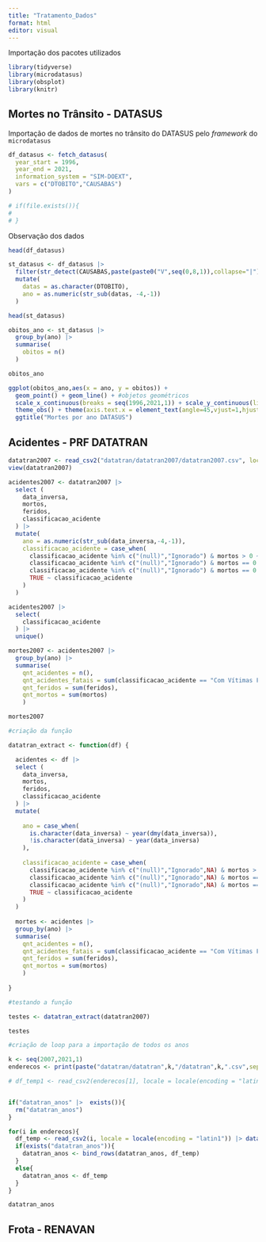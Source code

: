 ```yaml
---
title: "Tratamento_Dados"
format: html
editor: visual
---
```


Importação dos pacotes utilizados

```r
library(tidyverse)
library(microdatasus)
library(obsplot)
library(knitr)
```
## Mortes no Trânsito - DATASUS

Importação de dados de mortes no trânsito do DATASUS pelo *framework* do `microdatasus`

```r
df_datasus <- fetch_datasus(
  year_start = 1996,
  year_end = 2021,
  information_system = "SIM-DOEXT",
  vars = c("DTOBITO","CAUSABAS")
)

# if(file.exists()){
#   
# }

```

Observação dos dados

```r
head(df_datasus)
```

```r
st_datasus <- df_datasus |> 
  filter(str_detect(CAUSABAS,paste(paste0("V",seq(0,8,1)),collapse="|"))) |> 
  mutate(
    datas = as.character(DTOBITO),
    ano = as.numeric(str_sub(datas, -4,-1))
  )

head(st_datasus)

```

```r
obitos_ano <- st_datasus |> 
  group_by(ano) |> 
  summarise(
    obitos = n()
  )

obitos_ano
```

```r

ggplot(obitos_ano,aes(x = ano, y = obitos)) +
  geom_point() + geom_line() + #objetos geométricos
  scale_x_continuous(breaks = seq(1996,2021,1)) + scale_y_continuous(limits = c(0,NA)) + #escala
  theme_obs() + theme(axis.text.x = element_text(angle=45,vjust=1,hjust=1)) + #tema
  ggtitle("Mortes por ano DATASUS")
```

## Acidentes - PRF DATATRAN

```r
datatran2007 <- read_csv2("datatran/datatran2007/datatran2007.csv", locale = locale(encoding = "latin1"))
view(datatran2007)
```

```r
acidentes2007 <- datatran2007 |> 
  select (
    data_inversa,
    mortos,
    feridos,
    classificacao_acidente
  ) |> 
  mutate(
    ano = as.numeric(str_sub(data_inversa,-4,-1)),
    classificacao_acidente = case_when(
      classificacao_acidente %in% c("(null)","Ignorado") & mortos > 0 ~ "Com Vítimas Fatais",
      classificacao_acidente %in% c("(null)","Ignorado") & mortos == 0 & feridos > 0 ~ "Com Vítimas Feridas",
      classificacao_acidente %in% c("(null)","Ignorado") & mortos == 0 & feridos == 0 ~ "Sem Vítimas",
      TRUE ~ classificacao_acidente
    )
  )

acidentes2007 |> 
  select(
    classificacao_acidente
  ) |> 
  unique()

```

```r
mortes2007 <- acidentes2007 |> 
  group_by(ano) |> 
  summarise(
    qnt_acidentes = n(),
    qnt_acidentes_fatais = sum(classificacao_acidente == "Com Vítimas Fatais"),
    qnt_feridos = sum(feridos),
    qnt_mortos = sum(mortos)
    )

mortes2007
```

```r
#criação da função

datatran_extract <- function(df) {

  acidentes <- df |> 
  select (
    data_inversa,
    mortos,
    feridos,
    classificacao_acidente
  ) |> 
  mutate(
    
    ano = case_when(
      is.character(data_inversa) ~ year(dmy(data_inversa)),
      !is.character(data_inversa) ~ year(data_inversa)
    ),
    
    classificacao_acidente = case_when(
      classificacao_acidente %in% c("(null)","Ignorado",NA) & mortos > 0 ~ "Com Vítimas Fatais",
      classificacao_acidente %in% c("(null)","Ignorado",NA) & mortos == 0 & feridos > 0 ~ "Com Vítimas Feridas",
      classificacao_acidente %in% c("(null)","Ignorado",NA) & mortos == 0 & feridos == 0 ~ "Sem Vítimas",
      TRUE ~ classificacao_acidente
    )
  )
  
  mortes <- acidentes |> 
  group_by(ano) |> 
  summarise(
    qnt_acidentes = n(),
    qnt_acidentes_fatais = sum(classificacao_acidente == "Com Vítimas Fatais"),
    qnt_feridos = sum(feridos),
    qnt_mortos = sum(mortos)
    )
  
}

#testando a função

testes <- datatran_extract(datatran2007)

testes

```

```r
#criação de loop para a importação de todos os anos

k <- seq(2007,2021,1)
enderecos <- print(paste("datatran/datatran",k,"/datatran",k,".csv",sep = ""))

# df_temp1 <- read_csv2(enderecos[1], locale = locale(encoding = "latin1")) |> datatran_extract()


if("datatran_anos" |>  exists()){
  rm("datatran_anos")
}

for(i in enderecos){
  df_temp <- read_csv2(i, locale = locale(encoding = "latin1")) |> datatran_extract()
  if(exists("datatran_anos")){
    datatran_anos <- bind_rows(datatran_anos, df_temp)
  }
  else{
    datatran_anos <- df_temp
  }
}

datatran_anos


```

## Frota - RENAVAN

```r

```


